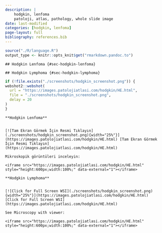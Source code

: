 ```yaml
---
description: |
    hodgkin, lenfoma
    patoloji, atlas, pathology, whole slide image
date: last-modified
categories: [hodgkin, lenfoma]
page-layout: full
bibliography: references.bib
---
```


```r

source("./R/language.R")
output_type <- knitr::opts_knit$get("rmarkdown.pandoc.to")

```

```asis

## Hodgkin Lenfoma {#sec-hodgkin-lenfoma} 

```

```asis

## Hodgkin Lymphoma {#sec-hodgkin-lymphoma} 

```

```r
if (!file.exists("./screenshots/hodgkin_screenshot.png")) {
webshot2::webshot(
  url = "https://images.patolojiatlasi.com/hodgkin/HE.html",
  file = "./screenshots/hodgkin_screenshot.png",
  delay = 20
)
}
```

```asis

**Hodgkin Lenfoma**


[![Tam Ekran Görmek İçin Resmi Tıklayın](./screenshots/hodgkin_screenshot.png){width="25%"}](https://images.patolojiatlasi.com/hodgkin/HE.html) [Tam Ekran Görmek İçin Resmi Tıklayın](https://images.patolojiatlasi.com/hodgkin/HE.html)

```


```asis

Mikroskopik görüntüleri inceleyin:

<iframe src="https://images.patolojiatlasi.com/hodgkin/HE.html" style="height:600px;width:100%;" data-external="1"></iframe>

```

```asis

**Hodgkin Lymphoma**


[![Click for Full Screen WSI](./screenshots/hodgkin_screenshot.png){width="25%"}](https://images.patolojiatlasi.com/hodgkin/HE.html) [Click for Full Screen WSI](https://images.patolojiatlasi.com/hodgkin/HE.html)

```

```asis

See Microscopy with viewer: 

<iframe src="https://images.patolojiatlasi.com/hodgkin/HE.html" style="height:600px;width:100%;" data-external="1"></iframe>

```
